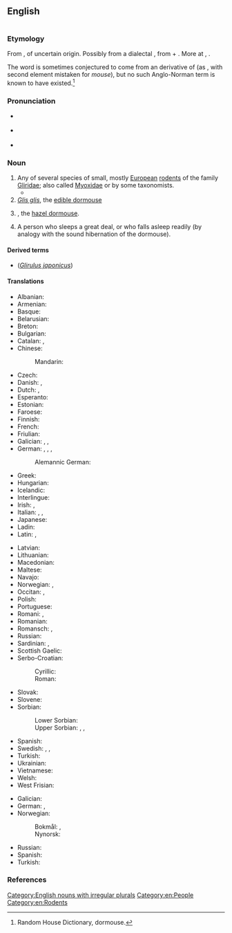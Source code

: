 ==English==
[[File:Graphiurus spec -murinus-1.jpg|thumb|{{vern|African Dormouse}}]]
{{wikipedia}}

===Etymology===
From {{inh|en|enm|dormous}}, of uncertain origin. Possibly from a dialectal {{m|enm||*dor-}}, from {{der|en|non|dár||benumbed}} + {{m|enm|mous||mouse}}. More at {{l|en|doze}}, {{l|en|mouse}}.

The word is sometimes conjectured to come from an {{cog|xno|-}} derivative of {{cog|fro|dormir||to sleep}} (as {{m|xno|*dormouse||tending to be dormant}}, with second element mistaken for ''mouse''), but no such Anglo-Norman term is known to have existed.<ref>Random House Dictionary, dormouse.</ref>

===Pronunciation===
* {{a|GenAm}} {{IPA|en|/ˈdɔɹmaʊs/}}
* {{a|RP}} {{IPA|en|/ˈdɔːmaʊs/}}
* {{audio|en|LL-Q1860 (eng)-Vealhurl-dormouse.wav |Audio (UK)}}

===Noun===
{{en-noun|dormice}}

# Any of several species of small, mostly [[European]] [[rodent]]s of the family [[Gliridae]]; also called [[Myoxidae]] or {{taxlink|Muscardinidae|family}} by some taxonomists.
#* {{quote-book|en|year=1837| year_published= 1977 |page=237|title= {{w|Mauprat}} |author= {{w|George Sand}}|trans=Stanley Young|publisher=Cassandra Editions|url= https://books.google.co.nz/books?id=NTTeAwAAQBAJ |isbn= 9780897338677 |passage= For a long time the '''dormouse''' and polecat had seemed to him overfeeble enemies for his restless valour, even as the granary floor seemed to afford too narrow a field. Every day he read the papers of the previous day in the servants' hall of the houses he visited, and it appeared to him that this war in America, which was hailed as the awakening of the spirit of liberty and justice in the New World, ought to produce a revolution in France.}}
# ''[[Glis glis]]'', the [[edible dormouse]]
# {{lb|en|UK}} {{taxlink|Muscardinus avellanarius|species}}, the [[hazel dormouse]].
# {{lb|en|figuratively}} A person who sleeps a great deal, or who falls asleep readily (by analogy with the sound hibernation of the dormouse).

====Derived terms====
* {{vern|Japanese dormouse}} (''[[Glirulus japonicus]]'')

====Translations====
{{trans-top|rodent}}
* Albanian: {{t|sq|gjumashi i majmë}}
* Armenian: {{t+|hy|քնամուկ}}
* Basque: {{t|eu|muxar}}
* Belarusian: {{t|be|соня-палчок}}
* Breton: {{t|br|hunegan gris}}
* Bulgarian: {{t+|bg|сънливец}}
* Catalan: {{t|ca|liró}}, {{t|ca|rata dormidora|f}}
* Chinese:
*: Mandarin: {{t+|cmn|睡鼠|tr=shuìshǔ|sc=Hani}}
* Czech: {{t+|cs|plch}}
* Danish: {{t+|da|syvsover}}, {{t|da|hasselmus}}
* Dutch: {{t+|nl|relmuis|f}}, {{t+|nl|hazelmuis|f}}
* Esperanto: {{t|eo|gliro}}
* Estonian: {{t|et|kunel}}
* Faroese: {{t|fo|heslimús}}
* Finnish: {{t+|fi|unikeko}}
* French: {{t+|fr|loir|m}}
* Friulian: {{t|fur|glîr}}
* Galician: {{t+|gl|leirón}}, {{t+|gl|lirio|m}}, {{t|gl|liranco|m}}
* German: {{t+|de|Bilch|m}}, {{t+|de|Schläfer|m}}, {{t+|de|Schlafmaus|f}}, {{t+|de|Siebenschläfer|m}}
*: Alemannic German: {{t|gsw|Haselmuus|f}}
* Greek: {{t+|el|δασομυωξός|m}}
* Hungarian: {{t+|hu|pele}}
* Icelandic: {{t|is|heslimús}}
* Interlingue: {{t|ie|glire}}
* Irish: {{t|ga|luch chodlamáin|f}}, {{t|ga|dallóg fhéir|f}}
* Italian: {{t+|it|ghiro|m}}, {{t+|it|moscardino|m}}, {{t+|it|muscardinide|m}}
* Japanese: {{t|ja|ヤマネ|tr=yamane}}
* Ladin: {{t|lld|ghiro|m}}
* Latin: {{t|la|glīs|m}}, {{t|la|nītēdula|f}}
{{trans-mid}}
* Latvian: {{t|lv|susuris}}
* Lithuanian: {{t|lt|miegapelė}}
* Macedonian: {{t|mk|полв}}
* Maltese: {{t|mt|ġurdien ta’ denbu pjuma}}
* Navajo: {{t|nv|yéigo ałhoshii}}
* Norwegian: {{t|no|syvsover}}, {{t|no|sovemus}}
* Occitan: {{t+|oc|missara|f}}, {{t|oc|greule}}
* Polish: {{t+|pl|popielica|f}}
* Portuguese: {{t+|pt|arganaz|m}}
* Romani: {{t|rom|xurtso|m}}, {{t|rom|xurtsaika|f}}
* Romanian: {{t|ro|șoarece de pădure}}
* Romansch: {{t|rm|durmigliet|m}}, {{t|rm|glirida|f}}
* Russian: {{t+|ru|со́ня|f}}
* Sardinian: {{t|sc|topi de venadroxu}}, {{t|sc|medrona de tzirva}}
* Scottish Gaelic: {{t|gd|dallag|f}}
* Serbo-Croatian:
*: Cyrillic: {{t|sh|пух|m|sc=Cyrl}}
*: Roman: {{t+|sh|puh|m}}
* Slovak: {{t|sk|plch}}
* Slovene: {{t+|sl|polh|m}}
* Sorbian:
*: Lower Sorbian: {{t|dsb|pjelch|m}}
*: Upper Sorbian: {{t|hsb|lěsna myška|f}}, {{t|hsb|połch|m}}, {{t|hsb|połšk|m}}
* Spanish: {{t+|es|lirón|m}}
* Swedish: {{t+|sv|sjusovare}}, {{t|sv|sovmöss}}, {{t+|sv|hasselmus}}
* Turkish: {{t+|tr|kakırca}}
* Ukrainian: {{t|uk|соня|f}}
* Vietnamese: {{t|vi|chuột sóc}}
* Welsh: {{t|cy|pathew|m}}
* West Frisian: {{t|fy|sânslieper}}
{{trans-bottom}}

{{trans-top|A person who sleeps a great deal}}
* Galician: {{t+|gl|leirón|m}}
* German: {{t+|de|Siebenschläfer}}, {{t+|de|Schlafmütze|m}}
* Norwegian:
*: Bokmål: {{t|nb|syvsover|m}}, {{t|nb|sjusover|m}}
*: Nynorsk: {{t|nn|sjusovar|m}}
{{trans-mid}}
* Russian: {{t+|ru|соня|f}}
* Spanish: {{t+|es|lirón|m}}
* Turkish: {{t+|tr|yediuyuklayangiller}}
{{trans-bottom}}

===References===
<references/>

[[Category:English nouns with irregular plurals]]
[[Category:en:People]]
[[Category:en:Rodents]]